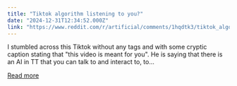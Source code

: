 ```yaml
---
title: "Tiktok algorithm listening to you?"
date: "2024-12-31T12:34:52.000Z"
link: "https://www.reddit.com/r/artificial/comments/1hqdtk3/tiktok_algorithm_listening_to_you/"
---
```


I stumbled across this Tiktok without any tags and with some cryptic caption stating that "this video is meant for you". He is saying that there is an AI in TT that you can talk to and interact to, to...

[Read more](https://www.reddit.com/r/artificial/comments/1hqdtk3/tiktok_algorithm_listening_to_you/)
